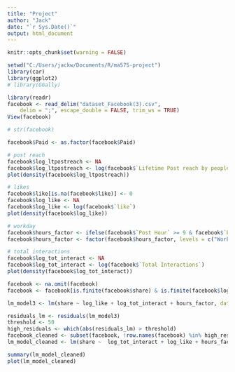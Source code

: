 ```yaml
---
title: "Project"
author: "Jack"
date: "`r Sys.Date()`"
output: html_document
---
```


```r
knitr::opts_chunk$set(warning = FALSE)
```

```r
setwd("C:/Users/jackw/Documents/R/ma575-project")
library(car)
library(ggplot2)
# library(GGally)
```


```r
library(readr)
facebook <- read_delim("dataset_Facebook(3).csv", 
    delim = ";", escape_double = FALSE, trim_ws = TRUE)
View(facebook)
```

```r
# str(facebook)

facebook$Paid <- as.factor(facebook$Paid)

# post reach
facebook$log_ltpostreach <- NA
facebook$log_ltpostreach <- log(facebook$`Lifetime Post reach by people who like your Page`)
plot(density(facebook$log_ltpostreach))

# likes
facebook$like[is.na(facebook$like)] <- 0
facebook$log_like <- NA
facebook$log_like <- log(facebook$`like`)
plot(density(facebook$log_like))

# workday
facebook$hours_factor <- ifelse(facebook$`Post Hour` >= 9 & facebook$`Post Hour` < 17, "Workday", "Non-Workday")
facebook$hours_factor <- factor(facebook$hours_factor, levels = c("Workday", "Non-Workday"))

# total interactions
facebook$log_tot_interact <- NA
facebook$log_tot_interact <- log(facebook$`Total Interactions`)
plot(density(facebook$log_tot_interact))

facebook <- na.omit(facebook)
facebook <- facebook[is.finite(facebook$share) & is.finite(facebook$log_ltpostreach) & is.finite(facebook$log_like), ]

lm_model3 <- lm(share ~ log_like + log_tot_interact + hours_factor, data = facebook)

residuals_lm <- residuals(lm_model3)
threshold <- 50 
high_residuals <- which(abs(residuals_lm) > threshold)
facebook_cleaned <- subset(facebook, !row.names(facebook) %in% high_residuals)
lm_model_cleaned <- lm(share ~  log_tot_interact + log_like + hours_factor, data = facebook_cleaned)

summary(lm_model_cleaned)
plot(lm_model_cleaned)
```